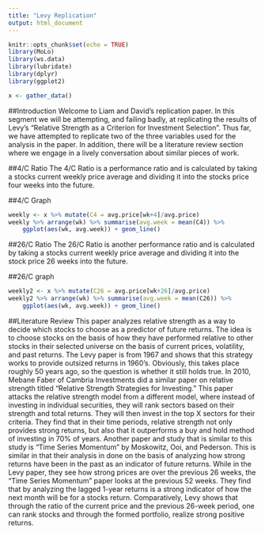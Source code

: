 ```yaml
---
title: "Levy Replication"
output: html_document
---
```


```r
knitr::opts_chunk$set(echo = TRUE)
library(MoLo)
library(ws.data)
library(lubridate)
library(dplyr)
library(ggplot2)
```


```r
x <- gather_data()
```

##Introduction
Welcome to Liam and David's replication paper. In this segment we will be attempting, and failing badly, at replicating the results of Levy's "Relative Strength as a Criterion for Investment Selection". Thus far, we have attempted to replicate two of the three variables used for the analysis in the paper. In addition, there will be a literature review section where we engage in a lively conversation about similar pieces of work. 


##4/C Ratio
The 4/C Ratio is a performance ratio and is calculated by taking a stocks current weekly price average and dividing it into the stocks price four weeks into the future. 

##4/C Graph
```r
weekly <- x %>% mutate(C4 = avg.price[wk+4]/avg.price) 
weekly %>% arrange(wk) %>% summarise(avg.week = mean(C4)) %>% 
    ggplot(aes(wk, avg.week)) + geom_line()
```



##26/C Ratio
The 26/C Ratio is another performance ratio and is calculated by taking a stocks current weekly price average and dividing it into the stock price 26 weeks into the future. 

##26/C graph
```r
weekly2 <- x %>% mutate(C26 = avg.price[wk+26]/avg.price)
weekly2 %>% arrange(wk) %>% summarise(avg.week = mean(C26)) %>% 
    ggplot(aes(wk, avg.week)) + geom_line()
```

##Literature Review
This paper analyzes relative strength as a way to decide which stocks to choose as a predictor of future returns.  The idea is to choose stocks on the basis of how they have performed relative to other stocks in their selected universe on the basis of current prices, volatility, and past returns.  The Levy paper is from 1967 and shows that this strategy works to provide outsized returns in 1960’s.  Obviously, this takes place roughly 50 years ago, so the question is whether it still holds true.  In 2010, Mebane Faber of Cambria Investments did a similar paper on relative strength titled “Relative Strength Strategies for Investing.”  This paper attacks the relative strength model from a different model, where instead of investing in individual securities, they will rank sectors based on their strength and total returns.  They will then invest in the top X sectors for their criteria.  They find that in their time periods, relative strength not only provides strong returns, but also that it outperforms a buy and hold method of investing in 70% of years.
	Another paper and study that is similar to this study is “Time Series Momentum” by Moskowitz, Ooi, and Pederson.  This is similar in that their analysis in done on the basis of analyzing how strong returns have been in the past as an indicator of future returns.  While in the Levy paper, they see how strong prices are over the previous 26 weeks, the “Time Series Momentum” paper looks at the previous 52 weeks.  They find that by analyzing the lagged 1-year returns is a strong indicator of how the next month will be for a stocks return.  Comparatively, Levy shows that through the ratio of the current price and the previous 26-week period, one can rank stocks and through the formed portfolio, realize strong positive returns.


